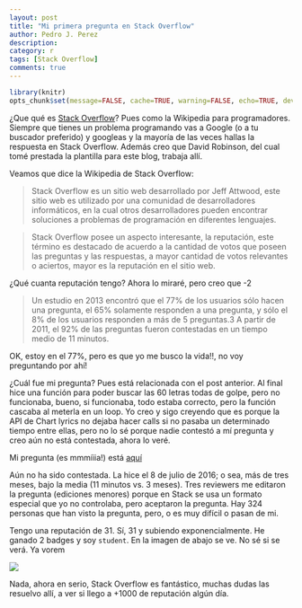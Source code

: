 ```yaml
---
layout: post
title: "Mi primera pregunta en Stack Overflow"
author: Pedro J. Perez
description: 
category: r
tags: [Stack Overflow]
comments: true
---
```


```r
library(knitr)
opts_chunk$set(message=FALSE, cache=TRUE, warning=FALSE, echo=TRUE, dev="jpeg" )
```

¿Que qué es [Stack Overflow](http://stackoverflow.com/)? Pues como la Wikipedia para programadores. Siempre que tienes un problema programando vas a Google (o a tu buscador preferido) y googleas y la mayoría de las veces hallas la respuesta en Stack Overflow. Además creo que David Robinson, del cual tomé prestada la plantilla para este blog, trabaja allí.   

Veamos que dice la Wikipedia de Stack Overflow:


> Stack Overflow es un sitio web desarrollado por Jeff Attwood, este sitio web es utilizado por una comunidad de desarrolladores informáticos, en la cual otros desarrolladores pueden encontrar soluciones a problemas de programación en diferentes lenguajes. 


> Stack Overflow posee un aspecto interesante, la reputación, este término es destacado de acuerdo a la cantidad de votos que poseen las preguntas y las respuestas, a mayor cantidad de votos relevantes o aciertos, mayor es la reputación en el sitio web.

¿Qué cuanta reputación tengo? Ahora lo miraré, pero creo que -2

> Un estudio en 2013 encontró que el 77% de los usuarios sólo hacen una pregunta, el 65% solamente responden a una pregunta, y sólo el 8% de los usuarios responden a más de 5 preguntas.3 A partir de 2011, el 92% de las preguntas fueron contestadas en un tiempo medio de 11 minutos.

OK, estoy en el 77%, pero es que yo me busco la vida!!, no voy preguntando por ahí!



¿Cuál fue mi pregunta? Pues está relacionada con el post anterior. Al final hice una función para poder buscar las 60 letras todas de golpe, pero no funcionaba, bueno, si funcionaba, todo estaba correcto, pero la función cascaba al meterla en un loop. Yo creo y sigo creyendo que es porque la API de Chart lyrics no dejaba hacer calls si no pasaba un determinado tiempo entre ellas, pero no lo sé porque nadie contestó a mí pregunta y creo aún no está contestada, ahora lo veré.   

Mi pregunta (es mmmíiia!)  está [aquí](http://stackoverflow.com/questions/38276457/error-in-curlcurl-fetch-memoryurl-handle-handle-failure-when-receiving)

Aún no ha sido contestada. La hice el 8 de julio de 2016; o sea, más de tres meses, bajo la media (11 minutos vs. 3 meses). Tres reviewers me editaron la pregunta (ediciones menores) porque en Stack se usa un formato especial que yo no controlaba, pero aceptaron la pregunta. Hay 324 personas que han visto la pregunta, pero, o es muy difícil o pasan de mi.

Tengo una reputación de 31. Sí, 31 y subiendo exponencialmente. He ganado 2 badges y soy `student`. En la imagen de abajo se ve.  No sé si se verá. Ya vorem

![](/reputation.png)

Nada, ahora en serio, Stack Overflow es fantástico, muchas dudas las resuelvo allí, a ver si llego a +1000 de reputación algún día.



 
